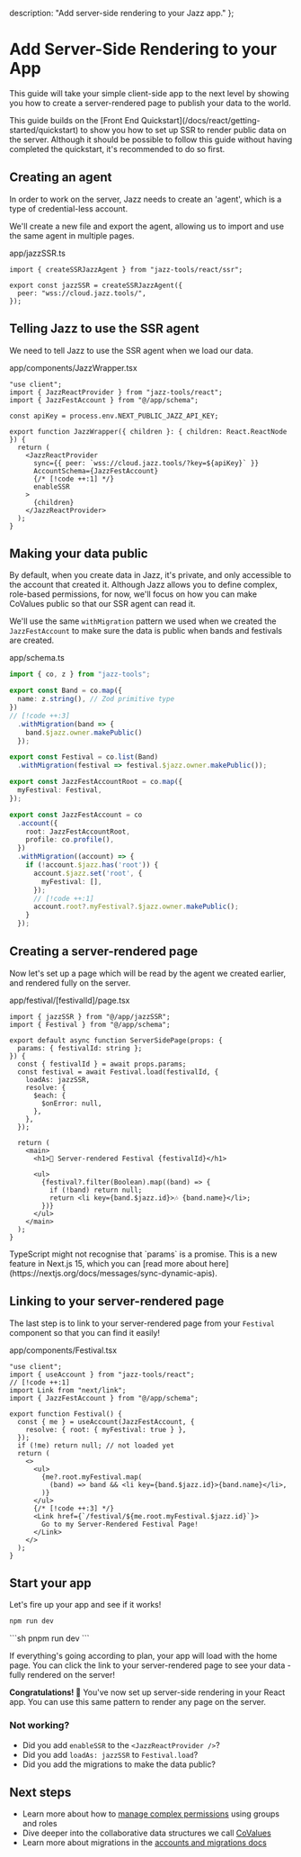 
  description: "Add server-side rendering to your Jazz app."
};

# Add Server-Side Rendering to your App

This guide will take your simple client-side app to the next level by showing you how to create a server-rendered page to publish your data to the world.

<Alert variant="info" className="mt-4 flex gap-2 items-center">
  This guide builds on the [Front End Quickstart](/docs/react/getting-started/quickstart) to show you how to set up SSR to render public data on the server. Although it should be possible to follow this guide without having completed the quickstart, it's recommended to do so first.
</Alert>

## Creating an agent
In order to work on the server, Jazz needs to create an 'agent', which is a type of credential-less account.

We'll create a new file and export the agent, allowing us to import and use the same agent in multiple pages.

<FileName>app/jazzSSR.ts</FileName>
<CodeGroup className="mt-4 [&_span]:[tab-size:2]" preferWrap>
```tsx
import { createSSRJazzAgent } from "jazz-tools/react/ssr";

export const jazzSSR = createSSRJazzAgent({
  peer: "wss://cloud.jazz.tools/",
});
```
</CodeGroup>

## Telling Jazz to use the SSR agent

We need to tell Jazz to use the SSR agent when we load our data.

<FileName>app/components/JazzWrapper.tsx</FileName>
<CodeGroup className="mt-4 [&_span]:[tab-size:2]" preferWrap>
```tsx
"use client";
import { JazzReactProvider } from "jazz-tools/react";
import { JazzFestAccount } from "@/app/schema";

const apiKey = process.env.NEXT_PUBLIC_JAZZ_API_KEY;

export function JazzWrapper({ children }: { children: React.ReactNode }) {
  return (
    <JazzReactProvider
      sync={{ peer: `wss://cloud.jazz.tools/?key=${apiKey}` }}
      AccountSchema={JazzFestAccount}
      {/* [!code ++:1] */}
      enableSSR
    >
      {children}
    </JazzReactProvider>
  );
}
```
</CodeGroup>

## Making your data public

By default, when you create data in Jazz, it's private, and only accessible to the account that created it. Although Jazz allows you to define complex, role-based permissions, for now, we'll focus on how you can make CoValues public so that our SSR agent can read it.

We'll use the same `withMigration` pattern we used when we created the `JazzFestAccount` to make sure the data is public when bands and festivals are created.

<FileName>app/schema.ts</FileName>
<CodeGroup className="[&_span]:[tab-size:2]" preferWrap>
```ts
import { co, z } from "jazz-tools";

export const Band = co.map({
  name: z.string(), // Zod primitive type
})
// [!code ++:3]
  .withMigration(band => {
    band.$jazz.owner.makePublic()
  });

export const Festival = co.list(Band)
  .withMigration(festival => festival.$jazz.owner.makePublic());

export const JazzFestAccountRoot = co.map({
  myFestival: Festival,
});

export const JazzFestAccount = co
  .account({
    root: JazzFestAccountRoot,
    profile: co.profile(),
  })
  .withMigration((account) => {
    if (!account.$jazz.has('root')) {
      account.$jazz.set('root', {
        myFestival: [],
      });
      // [!code ++:1]
      account.root?.myFestival?.$jazz.owner.makePublic();
    }
  });
```
</CodeGroup>

## Creating a server-rendered page

Now let's set up a page which will be read by the agent we created earlier, and rendered fully on the server.

<FileName>app/festival/[festivalId]/page.tsx</FileName>
<CodeGroup className="mt-4 [&_span]:[tab-size:2]" preferWrap>
```tsx
import { jazzSSR } from "@/app/jazzSSR";
import { Festival } from "@/app/schema";

export default async function ServerSidePage(props: {
  params: { festivalId: string };
}) {
  const { festivalId } = await props.params;
  const festival = await Festival.load(festivalId, {
    loadAs: jazzSSR,
    resolve: {
      $each: {
        $onError: null,
      },
    },
  });
  
  return (
    <main>
      <h1>🎪 Server-rendered Festival {festivalId}</h1>

      <ul>
        {festival?.filter(Boolean).map((band) => {
          if (!band) return null;
          return <li key={band.$jazz.id}>🎶 {band.name}</li>;
        })}
      </ul>
    </main>
  );
}
```
</CodeGroup>

<Alert variant="info" className="mt-4">
  TypeScript might not recognise that `params` is a promise. This is a new feature in Next.js 15, which you can [read more about here](https://nextjs.org/docs/messages/sync-dynamic-apis).
</Alert>

## Linking to your server-rendered page

The last step is to link to your server-rendered page from your `Festival` component so that you can find it easily!

<FileName>app/components/Festival.tsx</FileName>
<CodeGroup className="[&_span]:[tab-size:2]" preferWrap>
```tsx
"use client";
import { useAccount } from "jazz-tools/react";
// [!code ++:1]
import Link from "next/link";
import { JazzFestAccount } from "@/app/schema";

export function Festival() {
  const { me } = useAccount(JazzFestAccount, {
    resolve: { root: { myFestival: true } },
  });
  if (!me) return null; // not loaded yet
  return (
    <>
      <ul>
        {me?.root.myFestival.map(
          (band) => band && <li key={band.$jazz.id}>{band.name}</li>,
        )}
      </ul>
      {/* [!code ++:3] */}
      <Link href={`/festival/${me.root.myFestival.$jazz.id}`}>
        Go to my Server-Rendered Festival Page!
      </Link>
    </>
  );
}
```
</CodeGroup>

## Start your app
Let's fire up your app and see if it works!
<TabbedCodeGroup default="pnpm" savedPreferenceKey="package-manager">
<TabbedCodeGroupItem label="npm">
```sh
npm run dev
```
</TabbedCodeGroupItem>
<TabbedCodeGroupItem label="pnpm">
```sh
pnpm run dev
```
</TabbedCodeGroupItem>
</TabbedCodeGroup>

If everything's going according to plan, your app will load with the home page. You can click the link to your server-rendered page to see your data - fully rendered on the server!

**Congratulations! 🎉** You've now set up server-side rendering in your React app. You can use this same pattern to render any page on the server. 

### Not working?
- Did you add `enableSSR` to the `<JazzReactProvider />`?
- Did you add `loadAs: jazzSSR` to `Festival.load`?
- Did you add the migrations to make the data public?

<StuckCTA />

## Next steps
- Learn more about how to [manage complex permissions](/docs/groups/intro) using groups and roles
- Dive deeper into the collaborative data structures we call [CoValues](/docs/schemas/covalues)
- Learn more about migrations in the [accounts and migrations docs](/docs/schemas/accounts-and-migrations)